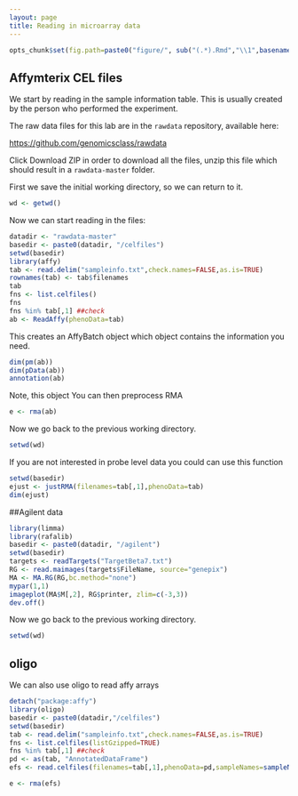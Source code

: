 ```yaml
---
layout: page
title: Reading in microarray data
---
```


```r
opts_chunk$set(fig.path=paste0("figure/", sub("(.*).Rmd","\\1",basename(knitr:::knit_concord$get('infile'))), "-"))
```

## Affymterix CEL files

We start by reading in the sample information table. This is usually created by the person who performed the experiment. 

The raw data files for this lab are in the `rawdata` repository, available here:

<https://github.com/genomicsclass/rawdata>

Click Download ZIP in order to download all the files, unzip this file which should result in a `rawdata-master` folder. 

First we save the initial working directory, so we can return to it.

```r
wd <- getwd()
```

Now we can start reading in the files:

```r
datadir <- "rawdata-master"
basedir <- paste0(datadir, "/celfiles")
setwd(basedir)
library(affy)
tab <- read.delim("sampleinfo.txt",check.names=FALSE,as.is=TRUE)
rownames(tab) <- tab$filenames
tab
fns <- list.celfiles()
fns
fns %in% tab[,1] ##check
ab <- ReadAffy(phenoData=tab)
```

This creates an AffyBatch object which object contains the information you need.

```r
dim(pm(ab))
dim(pData(ab))
annotation(ab)
```

Note, this object You can then preprocess RMA
```r
e <- rma(ab)
```

Now we go back to the previous working directory.

```r
setwd(wd)
```

If you are not interested in probe level data you could can use this function

```r
setwd(basedir)
ejust <- justRMA(filenames=tab[,1],phenoData=tab)
dim(ejust)
```


##Agilent data

```r
library(limma)
library(rafalib)
basedir <- paste0(datadir, "/agilent")
setwd(basedir)
targets <- readTargets("TargetBeta7.txt")
RG <- read.maimages(targets$FileName, source="genepix")
MA <- MA.RG(RG,bc.method="none")
mypar(1,1)
imageplot(MA$M[,2], RG$printer, zlim=c(-3,3))
dev.off()
```


Now we go back to the previous working directory.

```r
setwd(wd)
```



## oligo
We can also use oligo to read affy arrays

```r
detach("package:affy")
library(oligo)
basedir <- paste0(datadir,"/celfiles")
setwd(basedir)
tab <- read.delim("sampleinfo.txt",check.names=FALSE,as.is=TRUE)
fns <- list.celfiles(listGzipped=TRUE)
fns %in% tab[,1] ##check
pd <- as(tab, "AnnotatedDataFrame")
efs <- read.celfiles(filenames=tab[,1],phenoData=pd,sampleNames=sampleNames(pd))
```

```r
e <- rma(efs)
```
